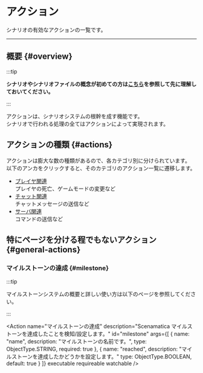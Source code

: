 

# アクション

シナリオの有効なアクションの一覧です。

---

## 概要 {#overview}

:::tip

**シナリオやシナリオファイルの概念が初めての方は[こちら](..)を参照して先に理解しておいてください。**

:::

アクションは、シナリオシステムの根幹を成す機能です。  
シナリオで行われる処理の全てはアクションによって実現されます。

## アクションの種類 {#actions}

アクションは膨大な数の種類があるので、各カテゴリ別に分けられています。  
以下のアンカをクリックすると、そのカテゴリのアクション一覧に遷移します。

+ [プレイヤ関連](player)  
  プレイヤの死亡、ゲームモードの変更など
+ [チャット関連](chat)  
  チャットメッセージの送信など
+ [サーバ関連](server)  
  コマンドの送信など

## 特にページを分ける程でもないアクション {#general-actions}

### マイルストーンの達成 {#milestone}

:::tip

マイルストーンシステムの概要と詳しい使い方は以下のページを参照してください。

<BelowDocument docId="use/scenario/milestone"
               label="マイルストーンシステムの概要"
/>

:::

<Action name="マイルストーンの達成"
        description="Scenamatica マイルストーンを達成したことを検知/設定します。"
        id="milestone"
        args={[
          {
            name: "name",
            description: "マイルストーンの名前です。",
            type: ObjectType.STRING,
            required: true
          },
          {
            name: "reached",
            description: "マイルストーンを達成したかどうかを設定します。"
            type: ObjectType.BOOLEAN,
            default: true
          }
        ]}
        executable requireable watchable
/>
